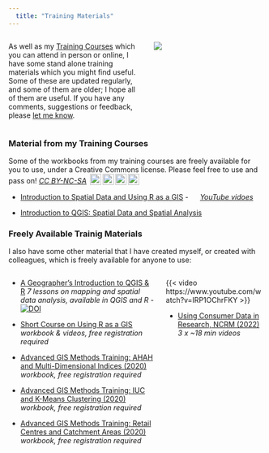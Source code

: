 ```yaml
---
  title: "Training Materials"
---
```


::: columns
::: {.column width="55%"}
As well as my [Training Courses](training-courses.html) which you can attend in person or online, I have some stand alone training materials which you might find useful. Some of these are updated regularly, and some of them are older; I hope all of them are useful. If you have any comments, suggestions or feedback, please [let me know](index.html).
:::

::: {.column width="45%"}
![](images/workbook.png)
:::
:::

### Material from my Training Courses

Some of the workbooks from my training courses are freely available for you to use, under a Creative Commons license. Please feel free to use and pass on! [*CC BY-NC-SA*](http://creativecommons.org/licenses/by-nc-sa/4.0/) <img style="height:22px!important;margin-left:3px;vertical-align:text-bottom;" src="https://mirrors.creativecommons.org/presskit/icons/cc.svg?ref=chooser-v1"><img style="height:22px!important;margin-left:3px;vertical-align:text-bottom;" src="https://mirrors.creativecommons.org/presskit/icons/by.svg?ref=chooser-v1"><img style="height:22px!important;margin-left:3px;vertical-align:text-bottom;" src="https://mirrors.creativecommons.org/presskit/icons/nc.svg?ref=chooser-v1"><img style="height:22px!important;margin-left:3px;vertical-align:text-bottom;" src="https://mirrors.creativecommons.org/presskit/icons/sa.svg?ref=chooser-v1">

-   [Introduction to Spatial Data and Using R as a GIS](https://github.com/nickbearman/intro-r-spatial-analysis/#introduction-to-spatial-data--using-r-as-a-gis) -  ![](images/youtube.png){height="15"} *[YouTube vidoes](https://www.youtube.com/watch?v=GeC3vX3eSdQ&list=PL2cx4rRovg3yDLudxo6SxjMuY1-HJu7AP)*

-   [Introduction to QGIS: Spatial Data and Spatial Analysis](https://github.com/nickbearman/intro-qgis-spatial-data?tab=readme-ov-file#introduction-to-qgis-spatial-data-and-spatial-analysis)

### Freely Available Trainig Materials

I also have some other material that I have created myself, or created with colleagues, which is freely available for anyone to use:

::: columns
::: {.column width="60%"}
-   [A Geographer's Introduction to QGIS & R](https://www.rgs.org/research/higher-education-resources/a-geographers-introduction-to-qgis) *7 lessons on mapping and spatial data analysis, available in QGIS and R* -  [![DOI](https://zenodo.org/badge/DOI/10.5281/zenodo.13626798.svg)](https://doi.org/10.5281/zenodo.13626798)

-   [Short Course on Using R as a GIS](https://data.cdrc.ac.uk/dataset/short-course-using-r-gis) *workbook & videos, free registration required*

-   [Advanced GIS Methods Training: AHAH and Multi-Dimensional Indices (2020)](https://data.cdrc.ac.uk/dataset/advanced-gis-methods-training-ahah-and-multi-dimensional-indices) *workbook, free registration required*

-   [Advanced GIS Methods Training: IUC and K-Means Clustering (2020)](https://data.cdrc.ac.uk/dataset/advanced-gis-methods-training-iuc-and-k-means-clustering) *workbook, free registration required*

-   [Advanced GIS Methods Training: Retail Centres and Catchment Areas (2020)](https://data.cdrc.ac.uk/dataset/advanced-gis-methods-training-retail-centres-and-catchment-areas) *workbook, free registration required*

<!-- SODA training materials -->
:::

::: {.column width="40%"}
{{< video https://www.youtube.com/watch?v=IRP1OChrFKY >}}

-   [Using Consumer Data in Research, NCRM (2022)](https://www.dementiaresearcher.nihr.ac.uk/using-consumer-data-in-r) *3 x \~18 min videos*

:::
:::
